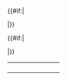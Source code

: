 <includeonly>{{#if:{{{div|}}}|</div>|}}</td></tr>
<tr><td colspan=2><table class="mw-collapsible {{#ifeq:yes|{{yesno|def=|{{{expanded|}}}}}||mw-collapsed}}" style="width:100%;{{#ifeq:yes|{{yesno|def=|{{{cont|}}}}}|margin-top:-3px;|}}{{#ifeq:yes|{{yesno|def=|{{{last|}}}}}|margin-bottom:-5px;|}}{{{style|}}}">
<tr><th colspan=2 style="text-align:center;line-height:normal;padding:0.2em 0.2em;{{{titlestyle|}}}"><div style="margin:0 3.5em">{{{1|更多-{zh-hans:信息;zh-hant:資訊;}-}}}</div></th>
</tr>{{#if:{{{div|}}}|<div>|}}</includeonly><noinclude>
{{documentation}}
<!-- Add categories to the /doc subpage, interwikis to Wikidata, not here -->
</noinclude>